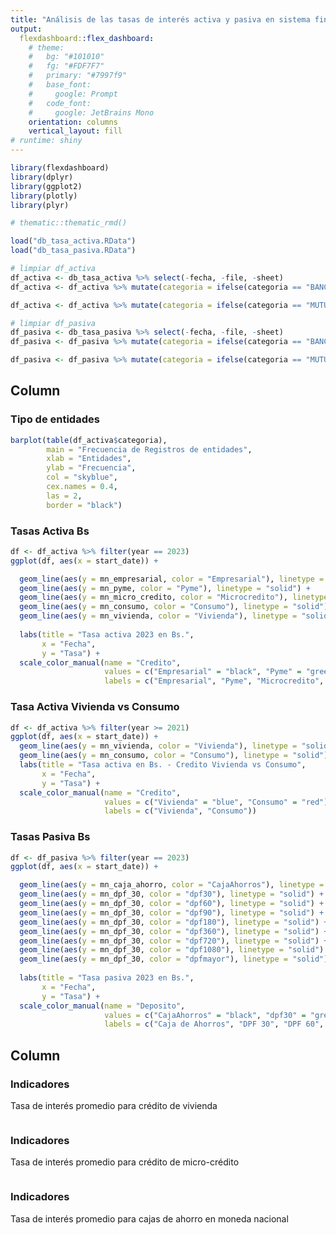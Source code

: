 ```yaml
---
title: "Análisis de las tasas de interés activa y pasiva en sistema financiero boliviano"
output: 
  flexdashboard::flex_dashboard:
    # theme:
    #   bg: "#101010"
    #   fg: "#FDF7F7" 
    #   primary: "#7997f9"
    #   base_font:
    #     google: Prompt
    #   code_font:
    #     google: JetBrains Mono
    orientation: columns
    vertical_layout: fill
# runtime: shiny
---
```


```r
library(flexdashboard)
library(dplyr)
library(ggplot2)
library(plotly)
library(plyr)

# thematic::thematic_rmd()
```

```r
load("db_tasa_activa.RData")
load("db_tasa_pasiva.RData")

# limpiar df_activa
df_activa <- db_tasa_activa %>% select(-fecha, -file, -sheet)
df_activa <- df_activa %>% mutate(categoria = ifelse(categoria == "BANCOS MULTIPLES", "BANCOS MÚLTIPLES", categoria))

df_activa <- df_activa %>% mutate(categoria = ifelse(categoria == "MUTUALES (en proceso de conversión a Entidades Especializadas en Vivienda)", "ENTIDADES FINANCIERAS DE VIVIENDA", categoria))

# limpiar df_pasiva
df_pasiva <- db_tasa_pasiva %>% select(-fecha, -file, -sheet)
df_pasiva <- df_pasiva %>% mutate(categoria = ifelse(categoria == "BANCOS MULTIPLES", "BANCOS MÚLTIPLES", categoria))

df_pasiva <- df_pasiva %>% mutate(categoria = ifelse(categoria == "MUTUALES (en proceso de conversión a Entidades Especializadas en Vivienda)", "ENTIDADES FINANCIERAS DE VIVIENDA", categoria))
```

Column {data-width=650 .tabset}
-----------------------------------------------------------------------

### Tipo de entidades
```r
barplot(table(df_activa$categoria),
        main = "Frecuencia de Registros de entidades",
        xlab = "Entidades",
        ylab = "Frecuencia",
        col = "skyblue",
        cex.names = 0.4,
        las = 2,
        border = "black")
```

### Tasas Activa Bs

```r
df <- df_activa %>% filter(year == 2023)
ggplot(df, aes(x = start_date)) +

  geom_line(aes(y = mn_empresarial, color = "Empresarial"), linetype = "solid") +
  geom_line(aes(y = mn_pyme, color = "Pyme"), linetype = "solid") +
  geom_line(aes(y = mn_micro_credito, color = "Microcredito"), linetype = "solid") +
  geom_line(aes(y = mn_consumo, color = "Consumo"), linetype = "solid") +
  geom_line(aes(y = mn_vivienda, color = "Vivienda"), linetype = "solid") +
  
  labs(title = "Tasa activa 2023 en Bs.",
       x = "Fecha",
       y = "Tasa") +
  scale_color_manual(name = "Credito",
                     values = c("Empresarial" = "black", "Pyme" = "green", "Microcredito" = "orange", "Consumo" = "red", "Vivienda" = "blue"),
                     labels = c("Empresarial", "Pyme", "Microcredito", "Consumo", "Vivienda"))
```

### Tasa Activa Vivienda vs Consumo
```r
df <- df_activa %>% filter(year >= 2021)
ggplot(df, aes(x = start_date)) +
  geom_line(aes(y = mn_vivienda, color = "Vivienda"), linetype = "solid") +
  geom_line(aes(y = mn_consumo, color = "Consumo"), linetype = "solid") +
  labs(title = "Tasa activa en Bs. - Credito Vivienda vs Consumo",
       x = "Fecha",
       y = "Tasa") +
  scale_color_manual(name = "Credito",
                     values = c("Vivienda" = "blue", "Consumo" = "red"),
                     labels = c("Vivienda", "Consumo"))
```

### Tasas Pasiva Bs

```r
df <- df_pasiva %>% filter(year == 2023)
ggplot(df, aes(x = start_date)) +

  geom_line(aes(y = mn_caja_ahorro, color = "CajaAhorros"), linetype = "solid") +
  geom_line(aes(y = mn_dpf_30, color = "dpf30"), linetype = "solid") +
  geom_line(aes(y = mn_dpf_30, color = "dpf60"), linetype = "solid") +
  geom_line(aes(y = mn_dpf_30, color = "dpf90"), linetype = "solid") +
  geom_line(aes(y = mn_dpf_30, color = "dpf180"), linetype = "solid") +
  geom_line(aes(y = mn_dpf_30, color = "dpf360"), linetype = "solid") +
  geom_line(aes(y = mn_dpf_30, color = "dpf720"), linetype = "solid") +
  geom_line(aes(y = mn_dpf_30, color = "dpf1080"), linetype = "solid") +
  geom_line(aes(y = mn_dpf_30, color = "dpfmayor"), linetype = "solid") +
  
  labs(title = "Tasa pasiva 2023 en Bs.",
       x = "Fecha",
       y = "Tasa") +
  scale_color_manual(name = "Deposito",
                     values = c("CajaAhorros" = "black", "dpf30" = "green", "dpf60" = "orange", "dpf90" = "red", "dpf180" = "blue", "dpf360" = "lightblue", "dpf720" = "yellow", "dpf1080" = "darkgreen", "dpfmayor" = "purple"),
                     labels = c("Caja de Ahorros", "DPF 30", "DPF 60", "DPF 90", "DPF 180", "DPF 360", "DPF 720", "DPF 1080", "DPF Mayor"))
```


Column {data-width=350}
-----------------------------------------------------------------------

### Indicadores

Tasa de interés promedio para crédito de vivienda

```r

```

### Indicadores

Tasa de interés promedio para crédito de micro-crédito

```r

```

### Indicadores

Tasa de interés promedio para cajas de ahorro en moneda nacional

```r

```